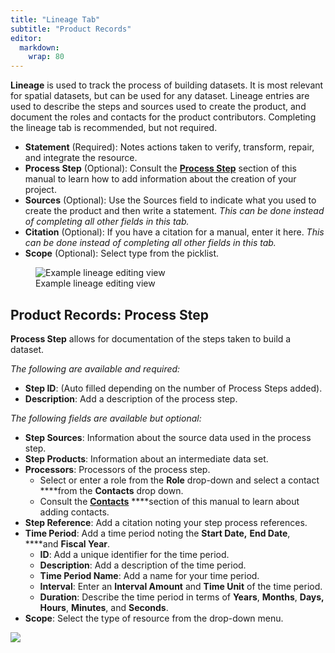 ```yaml
---
title: "Lineage Tab"
subtitle: "Product Records"
editor: 
  markdown: 
    wrap: 80
---
```


**Lineage** is used to track the process of building datasets. It is most
relevant for spatial datasets, but can be used for any dataset. Lineage entries
are used to describe the steps and sources used to create the product, and
document the roles and contacts for the product contributors. Completing the
lineage tab is recommended, but not required.

-   **Statement** (Required): Notes actions taken to verify, transform, repair,
    and integrate the resource.
-   **Process Step** (Optional): Consult the [**Process
    Step**](../product_records/lineage_tab_product.qmd#product-entry-guidance-process-step)
    section of this manual to learn how to add information about the creation of
    your project.
-   **Sources** (Optional): Use the Sources field to indicate what you used to
    create the product and then write a statement. *This can be done instead of
    completing all other fields in this tab.*
-   **Citation** (Optional): If you have a citation for a manual, enter it here.
    *This can be done instead of completing all other fields in this tab.*
-   **Scope** (Optional): Select type from the picklist.

![Example lineage editing view](../../assets/example_lineage_editing.png)

## Product Records: Process Step

**Process Step** allows for documentation of the steps taken to build a dataset.

*The following are available and required:*

-   **Step ID**: (Auto filled depending on the number of Process Steps added).
-   **Description**: Add a description of the process step.

*The following fields are available but optional:*

-   **Step Sources**: Information about the source data used in the process
    step.
-   **Step Products**: Information about an intermediate data set.
-   **Processors**: Processors of the process step.
    -   Select or enter a role from the **Role** drop-down and select a contact
        \*\*\*\*from the **Contacts** drop down.
    -   Consult the [**Contacts**](../contact_records/contact_records_overview.qmd) 
        \*\*\*\*section of this manual to learn about adding contacts.
-   **Step Reference**: Add a citation noting your step process references.
-   **Time Period**: Add a time period noting the **Start Date,** **End Date**,
    \*\*\*\*and **Fiscal Year**.
    -   **ID**: Add a unique identifier for the time period.
    -   **Description**: Add a description of the time period.
    -   **Time Period Name**: Add a name for your time period.
    -   **Interval**: Enter an **Interval Amount** and **Time Unit** of the time
        period.
    -   **Duration**: Describe the time period in terms of **Years**,
        **Months**, **Days, Hours**, **Minutes**, and **Seconds**.
-   **Scope**: Select the type of resource from the drop-down menu.

![](../../assets/process_step_window.png)
